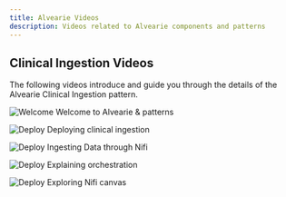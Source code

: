---
title: Alvearie Videos
description: Videos related to Alvearie components and patterns
---




<p/>






## Clinical Ingestion Videos

The following videos introduce and guide you through the details of the Alvearie Clinical Ingestion pattern.

<Row className="image-card-group">
<Column colMd={4} colLg={4}>
<ImageCard  aspectRatio="4:3" iconColor="dark" href="https://mediacenter.ibm.com/media/t/1_bus1xkhe">

![Welcome](welcome.jpg)
Welcome to Alvearie & patterns

</ImageCard>
</Column>


<Column colMd={4} colLg={4}>
<ImageCard aspectRatio="4:3" iconColor="dark" href="https://mediacenter.ibm.com/media/t/1_qqw3a3nq">

![Deploy](deploy.jpg)
Deploying clinical ingestion

</ImageCard>
</Column>


<Column colMd={4} colLg={4}>
<ImageCard aspectRatio="4:3" iconColor="dark" href="https://mediacenter.ibm.com/media/t/1_zwi54kr8">

![Deploy](ingestingData.jpg)
Ingesting Data through Nifi

</ImageCard>
</Column>


<Column colMd={4} colLg={4}>
<ImageCard aspectRatio="4:3" iconColor="dark" href="https://mediacenter.ibm.com/media/t/1_wq6pavjs">

![Deploy](explainingOrchestration.jpg)
Explaining orchestration

</ImageCard>
</Column>


<Column colMd={4} colLg={4}>
<ImageCard aspectRatio="4:3" iconColor="dark" href="https://mediacenter.ibm.com/media/t/1_4mdpsf6c">

![Deploy](exploringNifi.jpg)
Exploring Nifi canvas

</ImageCard>
</Column>


</Row>



<p/>
